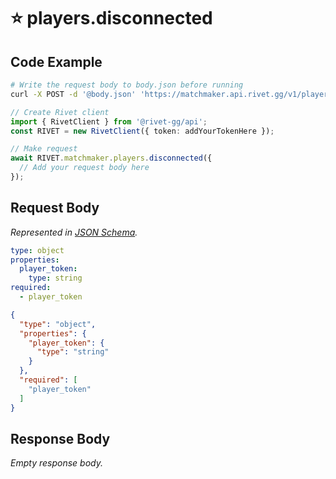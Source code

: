 
# ⭐️ players.disconnected

## Code Example

<CodeGroup title='Request' tag='POST' label='https://matchmaker.api.rivet.gg/v1/players/disconnected'>

```bash {{ title: 'cURL' }}
# Write the request body to body.json before running
curl -X POST -d '@body.json' 'https://matchmaker.api.rivet.gg/v1/players/disconnected'
```

```ts
// Create Rivet client
import { RivetClient } from '@rivet-gg/api';
const RIVET = new RivetClient({ token: addYourTokenHere });

// Make request
await RIVET.matchmaker.players.disconnected({
  // Add your request body here
});
```

</CodeGroup>


## Request Body

_Represented in [JSON Schema](https://json-schema.org/)._

<CodeGroup title='Request'>

```yaml
type: object
properties:
  player_token:
    type: string
required:
  - player_token

```

```json
{
  "type": "object",
  "properties": {
    "player_token": {
      "type": "string"
    }
  },
  "required": [
    "player_token"
  ]
}
```

</CodeGroup>


## Response Body

_Empty response body._
